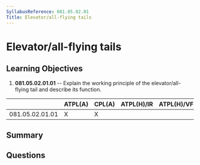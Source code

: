 ```yaml
---
SyllabusReference: 081.05.02.01
Title: Elevator/all-flying tails
---
```


# Elevator/all-flying tails

## Learning Objectives

1. **081.05.02.01.01** -- Explain the working principle of the
   elevator/all-flying tail and describe its function.

|                 | ATPL(A) | CPL(A) | ATPL(H)/IR | ATPL(H)/VFR | CPL(H) | IR  | CBIR(A) |
| --------------- | ------- | ------ | ---------- | ----------- | ------ | --- | ------- |
| 081.05.02.01.01 | X       | X      |            |             |        |     |         |

## Summary

## Questions
